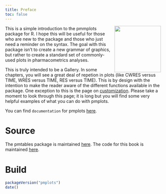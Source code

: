 ```yaml
---
title: Preface
toc: false
---
```


<img src=pmp-hex.png align=right width=150px></img>This is a simple 
introduction to the pmmplots package for R. I hope this will be useful for 
those who are new to the package and those who just need a  reminder on the 
syntax. The goal with this package isn't to create a new grammar of graphics, 
but rather to create a standard set of commonly-used plots in pharmacometrics 
analyses. 

This is truly intended to be a Gallery. In some chapters, you will see a great 
deal of repetion in plots (like CWRES versus TIME, WRES versus TIME, 
RES versus TIME). This is by design with the intention to make the reader aware
of the different functions available in the package. One exception to this 
is the page on [customization](custom.html). Please take a moment to look through 
this page; it is long but you will find some very helpful examples of what 
you can do with pmplots.


You can find `documentation` for pmplots [here](https://metrumresearchgroup.github.io/pmplots/).


# Source {.unnumbered}

The pmtables package is maintained [here](https://github.com/metrumresearchgroup/pmplots).
The code for this book is maintained [here](https://github.com/metrumresearchgroup/pmp-book).

# Build {.unnumbered}

```r
packageVersion("pmplots")
date()
```
